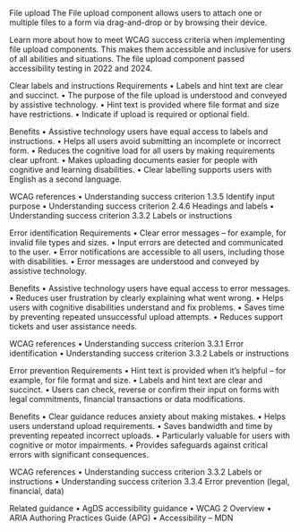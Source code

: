 File upload
The File upload component allows users to attach one or multiple files to a form via drag-and-drop or by browsing their device.

Learn more about how to meet WCAG success criteria when implementing file upload components. This makes them accessible and inclusive for users of all abilities and situations.
The file upload component passed accessibility testing in 2022 and 2024.

Clear labels and instructions
Requirements
•	Labels and hint text are clear and succinct.
•	The purpose of the file upload is understood and conveyed by assistive technology.
•	Hint text is provided where file format and size have restrictions.
•	Indicate if upload is required or optional field.

Benefits
•	Assistive technology users have equal access to labels and instructions.
•	Helps all users avoid submitting an incomplete or incorrect form.
•	Reduces the cognitive load for all users by making requirements clear upfront.
•	Makes uploading documents easier for people with cognitive and learning disabilities.
•	Clear labelling supports users with English as a second language.

WCAG references
•	Understanding success criterion 1.3.5 Identify input purpose
•	Understanding success criterion 2.4.6 Headings and labels
•	Understanding success criterion 3.3.2 Labels or instructions

Error identification
Requirements
•	Clear error messages – for example, for invalid file types and sizes.
•	Input errors are detected and communicated to the user.
•	Error notifications are accessible to all users, including those with disabilities.
•	Error messages are understood and conveyed by assistive technology.

Benefits
•	Assistive technology users have equal access to error messages.
•	Reduces user frustration by clearly explaining what went wrong.
•	Helps users with cognitive disabilities understand and fix problems.
•	Saves time by preventing repeated unsuccessful upload attempts.
•	Reduces support tickets and user assistance needs.

WCAG references
•	Understanding success criterion 3.3.1 Error identification
•	Understanding success criterion 3.3.2 Labels or instructions

Error prevention
Requirements
•	Hint text is provided when it’s helpful – for example, for file format and size.
•	Labels and hint text are clear and succinct.
•	Users can check, reverse or confirm their input on forms with legal commitments, financial transactions or data modifications.

Benefits
•	Clear guidance reduces anxiety about making mistakes.
•	Helps users understand upload requirements.
•	Saves bandwidth and time by preventing repeated incorrect uploads.
•	Particularly valuable for users with cognitive or motor impairments.
•	Provides safeguards against critical errors with significant consequences.

WCAG references
•	Understanding success criterion 3.3.2 Labels or instructions
•	Understanding success criterion 3.3.4 Error prevention (legal, financial, data)

Related guidance
•	AgDS accessibility guidance
•	WCAG 2 Overview
•	ARIA Authoring Practices Guide (APG)
•	Accessibility – MDN

